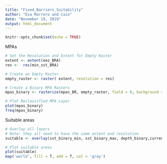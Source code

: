 ```yaml
---
title: "Fixed_Barriers_Suitability"
author: "Eva Marrero and Caio"
date: "November 19, 2019"
output: html_document
---
```


```r
knitr::opts_chunk$set(echo = TRUE)
```

MPAs
```r
# Set the Resolution and Extent for Empty Raster
extent <- extent(eez_BRA)
res <-  res(min_sst_BRA)

# Create an Empty Raster 
empty_raster <- raster( extent, resolution = res)

# Create a Binary MPA Rasters
mpas_binary <- rasterize(mpas_BR, empty_raster, field = 0, background = 1)

# Plot Reclassified MPA Layer
plot(mpas_binary)
freq(mpas_binary)

```

Suitable areas
```r
# Overlay all layers
# Note: they all need to have the same extent and resolution
suitable <- overlay(sst_binary_min, sst_binary_max, depth_binary,current_binary,  fun = function(w,x,y,z){w+x+y+\z})

# Plot suitable areas
plot(suitable)
map('world', fill = T, add = T, col = 'gray')

```

